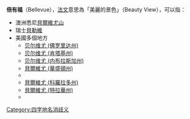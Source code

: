 '''倍有福'''（Bellevue），[[法文|法文]]意思為「美麗的景色」（Beauty View），可以指：
*澳洲悉尼[[貝爾維尤山|貝爾維尤山]]
*瑞士[[貝勒維|貝勒維]]
*美國多個地方
** [[贝尔维尤_(佛罗里达州)|贝尔维尤 (佛罗里达州)]]
** [[贝尔维尤_(肯塔基州)|贝尔维尤 (肯塔基州)]]
** [[贝尔维尤_(内布拉斯加州)|贝尔维尤 (内布拉斯加州)]]
** [[貝爾維尤_(華盛頓州)|貝爾維尤 (華盛頓州)]]
** {{link-en|貝爾維尤 (加利福尼亞州)|Bellevue, California}}
** [[貝爾維尤_(科羅拉多州)|貝爾維尤 (科羅拉多州)]]
** [[貝爾維尤_(特拉華州)|貝爾維尤 (特拉華州)]]
** {{link-en|貝爾維尤 (德薩斯州)|Bellevue, Texas}}

{{disambig}}

[[Category:四字地名消歧义|Category:四字地名消歧义]]